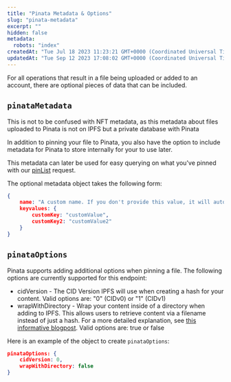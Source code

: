 ```yaml
---
title: "Pinata Metadata & Options"
slug: "pinata-metadata"
excerpt: ""
hidden: false
metadata: 
  robots: "index"
createdAt: "Tue Jul 18 2023 11:23:21 GMT+0000 (Coordinated Universal Time)"
updatedAt: "Tue Sep 12 2023 17:08:02 GMT+0000 (Coordinated Universal Time)"
---
```


For all operations that result in a file being uploaded or added to an account, there are optional pieces of data that can be included. 

## `pinataMetadata`

<Info>This is not to be confused with NFT metadata, as this metadata about files uploaded to Pinata is not on IPFS but a private database with Pinata</Info>

In addition to pinning your file to Pinata, you also have the option to include metadata for Pinata to store internally for your to use later.

This metadata can later be used for easy querying on what you've pinned with our [pinList]() request.

The optional metadata object takes the following form:

```json
{
    name: "A custom name. If you don't provide this value, it will automatically be populated by the original name of the file you've uploaded",
    keyvalues: {
        customKey: "customValue",
        customKey2: "customValue2"
    }
}
```

## `pinataOptions`

Pinata supports adding additional options when pinning a file. The following options are currently supported for this endpoint:

- cidVersion - The CID Version IPFS will use when creating a hash for your content. Valid options are: "0" (CIDv0) or "1" (CIDv1)
- wrapWithDirectory - Wrap your content inside of a directory when adding to IPFS. This allows users to retrieve content via a filename instead of just a hash. For a more detailed explanation, see [this informative blogpost](https://flyingzumwalt.gitbooks.io/decentralized-web-primer/content/files-on-ipfs/lessons/wrap-directories-around-content.html). Valid options are: true or false

Here is an example of the object to create `pinataOptions`:

```json
pinataOptions: {
    cidVersion: 0, 
    wrapWithDirectory: false
}
```

